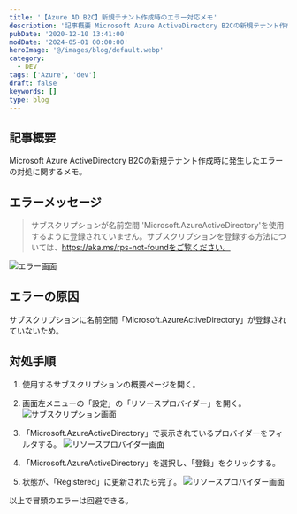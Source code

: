 ```yaml
---
title: '【Azure AD B2C】新規テナント作成時のエラー対応メモ'
description: '記事概要 Microsoft Azure ActiveDirectory B2Cの新規テナント作成時に発生したエラーの対処に関するメモ。                            '
pubDate: '2020-12-10 13:41:00'
modDate: '2024-05-01 00:00:00'
heroImage: '@/images/blog/default.webp'
category:
  - DEV
tags: ['Azure', 'dev']
draft: false
keywords: []
type: blog
---
```


## 記事概要

Microsoft Azure ActiveDirectory B2Cの新規テナント作成時に発生したエラーの対処に関するメモ。

## エラーメッセージ

> サブスクリプションが名前空間 'Microsoft.AzureActiveDirectory'を使用するように登録されていません。サブスクリプションを登録する方法については、https://aka.ms/rps-not-foundをご覧ください。

![エラー画面](@/images/blog/2532886180722454166-b2c_error.webp)

## エラーの原因

サブスクリプションに名前空間「Microsoft.AzureActiveDirectory」が登録されていないため。

## 対処手順

1. 使用するサブスクリプションの概要ページを開く。
1. 画面左メニューの「設定」の「リソースプロバイダー」を開く。
   ![サブスクリプション画面](@/images/blog/2532886180722454166-b2c_subscription_detail.webp)

1. 「Microsoft.AzureActiveDirectory」で表示されているプロバイダーをフィルタする。
   ![リソースプロバイダー画面](@/images/blog/2532886180722454166-b2c_subscription_resource_provider_01.webp)

1. 「Microsoft.AzureActiveDirectory」を選択し、「登録」をクリックする。
1. 状態が、「Registered」に更新されたら完了。
   ![リソースプロバイダー画面](@/images/blog/2532886180722454166-b2c_subscription_resource_provider_02.webp)

以上で冒頭のエラーは回避できる。
